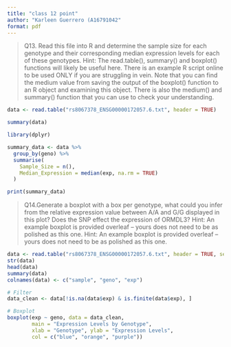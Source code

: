```yaml
---
title: "class 12 point"
author: "Karleen Guerrero (A16791042"
format: pdf
---
```


> Q13. Read this file into R and determine the sample size for each genotype and their
corresponding median expression levels for each of these genotypes. Hint: The read.table(),
summary() and boxplot() functions will likely be useful here. There is an example R script
online to be used ONLY if you are struggling in vein. Note that you can find the medium value
from saving the output of the boxplot() function to an R object and examining this object.
There is also the medium() and summary() function that you can use to check your
understanding.


```r
data <- read.table("rs8067378_ENSG00000172057.6.txt", header = TRUE)

summary(data)

library(dplyr)

summary_data <- data %>%
  group_by(geno) %>%
  summarise(
    Sample_Size = n(),
    Median_Expression = median(exp, na.rm = TRUE)
  )

print(summary_data)

```



> Q14.Generate a boxplot with a box per genotype, what could you infer from the relative
expression value between A/A and G/G displayed in this plot? Does the SNP effect the
expression of ORMDL3? Hint: An example boxplot is provided overleaf – yours does not need
to be as polished as this one. Hint: An example boxplot is provided overleaf – yours does not need
to be as polished as this one.


```r
data <- read.table("rs8067378_ENSG00000172057.6.txt", header = TRUE, sep = " ", na.strings = c("", "NA"))
str(data)
head(data)
summary(data)
colnames(data) <- c("sample", "geno", "exp")

# Filter 
data_clean <- data[!is.na(data$exp) & is.finite(data$exp), ]

# Boxplot 
boxplot(exp ~ geno, data = data_clean,
        main = "Expression Levels by Genotype",
        xlab = "Genotype", ylab = "Expression Levels",
        col = c("blue", "orange", "purple"))
```
